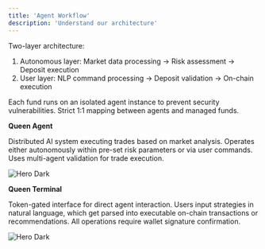 ```yaml
---
title: 'Agent Workflow'
description: 'Understand our architecture'
---
```


Two-layer architecture:

1. Autonomous layer: Market data processing → Risk assessment → Deposit execution
2. User layer: NLP command processing → Deposit validation → On-chain execution

Each fund runs on an isolated agent instance to prevent security vulnerabilities. Strict 1:1 mapping between agents and managed funds.

**Queen Agent**

Distributed AI system executing trades based on market analysis. Operates either autonomously within pre-set risk parameters or via user commands. Uses multi-agent validation for trade execution.


<img alt="Hero Dark" classname="hidden dark:block" src="https://deswarm.gitbook.io/~gitbook/image?url=https%3A%2F%2F3018080588-files.gitbook.io%2F%7E%2Ffiles%2Fv0%2Fb%2Fgitbook-x-prod.appspot.com%2Fo%2Fspaces%252FrK6cxwj3Bjme6nKZbNnT%252Fuploads%252FvhRajYzT7MRWD8zeZomm%252Fimage.png%3Falt%3Dmedia%26token%3Ded3baf89-f39c-4c25-b0bc-cc01a6afb19a&width=768&dpr=4&quality=100&sign=335888db&sv=2" />

**Queen Terminal**

Token-gated interface for direct agent interaction. Users input strategies in natural language, which get parsed into executable on-chain transactions or recommendations. All operations require wallet signature confirmation.

<img alt="Hero Dark" classname="hidden dark:block" src="https://deswarm.gitbook.io/~gitbook/image?url=https%3A%2F%2F3018080588-files.gitbook.io%2F%7E%2Ffiles%2Fv0%2Fb%2Fgitbook-x-prod.appspot.com%2Fo%2Fspaces%252FrK6cxwj3Bjme6nKZbNnT%252Fuploads%252F3LDBoS317gTKUrA6u8NO%252Fimage.webp%3Falt%3Dmedia%26token%3D731e8b27-7c07-4b4b-9521-37965fb44e43&width=768&dpr=4&quality=100&sign=dd3d0388&sv=2" />




